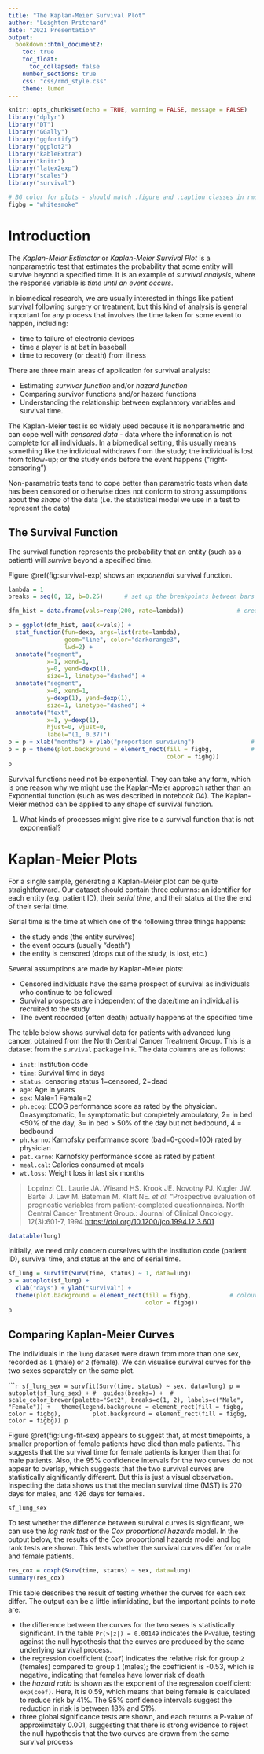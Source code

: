 ```yaml
---
title: "The Kaplan-Meier Survival Plot"
author: "Leighton Pritchard"
date: "2021 Presentation"
output: 
  bookdown::html_document2:
    toc: true
    toc_float:
      toc_collapsed: false
    number_sections: true
    css: "css/rmd_style.css"
    theme: lumen
---
```


```r
knitr::opts_chunk$set(echo = TRUE, warning = FALSE, message = FALSE)
library("dplyr")
library("DT")
library("GGally")
library("ggfortify")
library("ggplot2")
library("kableExtra")
library("knitr")
library("latex2exp")
library("scales")
library("survival")

# BG color for plots - should match .figure and .caption classes in rmd_style.css
figbg = "whitesmoke"
```

# Introduction

The *Kaplan-Meier Estimator* or *Kaplan-Meier Survival Plot* is a nonparametric test that estimates the probability that some entity will survive beyond a specified time. It is an example of *survival analysis*, where the response variable is *time until an event occurs*.

<div id="note">
In biomedical research, we are usually interested in things like patient survival following surgery or treatment, but this kind of analysis is general important for any process that involves the time taken for some event to happen, including:

- time to failure of electronic devices
- time a player is at bat in baseball
- time to recovery (or death) from illness
</div>

There are three main areas of application for survival analysis:

- Estimating *survivor function* and/or *hazard function*
- Comparing survivor functions and/or hazard functions
- Understanding the relationship between explanatory variables and survival time.

The Kaplan-Meier test is so widely used because it is nonparametric and can cope well with *censored data* - data where the information is not complete for all individuals. In a biomedical setting, this usually means something like the individual withdraws from the study; the individual is lost from follow-up; or the study ends before the event happens ("right-censoring")

<div id="note">
Non-parametric tests tend to cope better than parametric tests when data has been censored or otherwise does not conform to strong assumptions about the *shape* of the data (i.e. the statistical model we use in a test to represent the data)
</div>

## The Survival Function

The survival function represents the probability that an entity (such as a patient) will *survive* beyond a specified time.

Figure \@ref(fig:survival-exp) shows an *exponential* survival function.

```r
lambda = 1
breaks = seq(0, 12, b=0.25)      # set up the breakpoints between bars in the histogram

dfm_hist = data.frame(vals=rexp(200, rate=lambda))               # create a data frame

p = ggplot(dfm_hist, aes(x=vals)) + 
  stat_function(fun=dexp, args=list(rate=lambda), 
                geom="line", color="darkorange3",
                lwd=2) +
  annotate("segment", 
           x=1, xend=1,
           y=0, yend=dexp(1),
           size=1, linetype="dashed") +
  annotate("segment", 
           x=0, xend=1,
           y=dexp(1), yend=dexp(1),
           size=1, linetype="dashed") +
  annotate("text",
           x=1, y=dexp(1),
           hjust=0, vjust=0,
           label="(1, 0.37)")
p = p + xlab("months") + ylab("proportion surviving")                # add axis labels
p = p + theme(plot.background = element_rect(fill = figbg,           # colour background
                                             color = figbg))
p  
```

<div id="note">
Survival functions need not be exponential. They can take any form, which is one reason why we might use the Kaplan-Meier approach rather than an Exponential function (such as was described in notebook 04). The Kaplan-Meier method can be applied to any shape of survival function.
</div>

<div id="questions">
1. What kinds of processes might give rise to a survival function that is not exponential?
</div>

# Kaplan-Meier Plots

For a single sample, generating a Kaplan-Meier plot can be quite straightforward. Our dataset should contain three columns: an identifier for each entity (e.g. patient ID), their *serial time*, and their status at the the end of their serial time.

Serial time is the time at which one of the following three things happens:

- the study ends (the entity survives)
- the event occurs (usually "death")
- the entity is censored (drops out of the study, is lost, etc.)

<div id="warning">
Several assumptions are made by Kaplan-Meier plots:

- Censored individuals have the same prospect of survival as individuals who continue to be followed
- Survival prospects are independent of the date/time an individual is recruited to the study
- The event recorded (often death) actually happens at the specified time
</div>

The table below shows survival data for patients with advanced lung cancer, obtained from the North Central Cancer Treatment Group. This is a dataset from the `survival` package in `R`. The data columns are as follows:

- `inst`:	Institution code
- `time`:	Survival time in days
- `status`:	censoring status 1=censored, 2=dead
- `age`:	Age in years
- `sex`:	Male=1 Female=2
- `ph.ecog`:	ECOG performance score as rated by the physician. 0=asymptomatic, 1= symptomatic but completely ambulatory, 2= in bed <50% of the day, 3= in bed > 50% of the day but not bedbound, 4 = bedbound
- `ph.karno`:	Karnofsky performance score (bad=0-good=100) rated by physician
- `pat.karno`:	Karnofsky performance score as rated by patient
- `meal.cal`:	Calories consumed at meals
- `wt.loss`:	Weight loss in last six months

> Loprinzi CL. Laurie JA. Wieand HS. Krook JE. Novotny PJ. Kugler JW. Bartel J. Law M. Bateman M. Klatt NE. *et al.* "Prospective evaluation of prognostic variables from patient-completed questionnaires. North Central Cancer Treatment Group.: Journal of Clinical Oncology. 12(3):601-7, 1994.[https://doi.org/10.1200/jco.1994.12.3.601](https://doi.org/10.1200/jco.1994.12.3.601)

```r
datatable(lung)
```

Initially, we need only concern ourselves with the institution code (patient ID), survival time, and status at the end of serial time.

```r
sf_lung = survfit(Surv(time, status) ~ 1, data=lung)
p = autoplot(sf_lung) +
  xlab("days") + ylab("survival") +
  theme(plot.background = element_rect(fill = figbg,           # colour background
                                       color = figbg))
p
```

## Comparing Kaplan-Meier Curves

The individuals in the `lung` dataset were drawn from more than one sex, recorded as `1` (male) or `2` (female). We can visualise survival curves for the two sexes separately on the same plot.

``````r
sf_lung_sex = survfit(Surv(time, status) ~ sex, data=lung)
p = autoplot(sf_lung_sex) +
#  guides(breaks=) + 
#  scale_color_brewer(palette="Set2", breaks=c(1, 2), labels=c("Male", "Female")) +
  theme(legend.background = element_rect(fill = figbg, color = figbg),
        plot.background = element_rect(fill = figbg, color = figbg))
p
```

Figure \@ref(fig:lung-fit-sex) appears to suggest that, at most timepoints, a smaller proportion of female patients have died than male patients. This suggests that the survival time for female patients is longer than that for male patients. Also, the 95% confidence intervals for the two curves do not appear to overlap, which suggests that the two survival curves are statistically significantly different. But this is just a visual observation. Inspecting the data shows us that the median survival time (MST) is 270 days for males, and 426 days for females.

```r
sf_lung_sex
```

To test whether the difference between survival curves is significant, we can use the *log rank test* or the *Cox proportional hazards* model. In the output below, the results of the Cox proportional hazards model and log rank tests are shown. This tests whether the survival curves differ for male and female patients.

```r
res_cox = coxph(Surv(time, status) ~ sex, data=lung)
summary(res_cox)
```

This table describes the result of testing whether the curves for each sex differ. The output can be a little intimidating, but the important points to note are:

- the difference between the curves for the two sexes is statistically significant. In the table `Pr(>|z|) = 0.00149` indicates the P-value, testing against the null hypothesis that the curves are produced by the same underlying survival process.
- the regression coefficient (`coef`) indicates the relative risk for group `2` (females) compared to group `1` (males); the coefficient is -0.53, which is negative, indicating that females have lower risk of death
- the *hazard ratio* is shown as the exponent of the regression coefficient: `exp(coef)`. Here, it is 0.59, which means that being female is calculated to reduce risk by 41%. The 95% confidence intervals suggest the reduction in risk is between 18% and 51%.
- three global significance tests are shown, and each returns a P-value of approximately 0.001, suggesting that there is strong evidence to reject the null hypothesis that the two curves are drawn from the same survival process